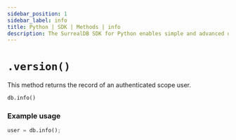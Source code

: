 ```yaml
---
sidebar_position: 1
sidebar_label: info
title: Python | SDK | Methods | info
description: The SurrealDB SDK for Python enables simple and advanced querying of a remote or embedded database.
---
```


# `.version()`

This method returns the record of an authenticated scope user.

```python title="Method Syntax"
db.info()
```

### Example usage
```python
user = db.info();
```